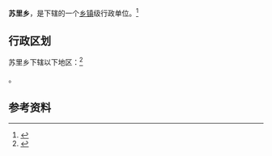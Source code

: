 {{中国乡级行政区|63/28/23/203/000}}

'''苏里乡'''，是{{PRC admin/fullname|63/28/23/203/000|3}}下辖的一个[[乡镇|乡镇]]级行政单位。<ref>{{PRC admin/ref sgc|{{PRC admin/parent|63/28/23/203/000}}}}</ref>

== 行政区划 ==

苏里乡下辖以下地区：<ref>{{PRC admin/ref sgc|63/28/23/203/000}}</ref>

{{PRC admin/children|63/28/23/203/000}}。

== 参考资料 ==

{{reflist}}

{{行政区划小作品}}
{{PRC admin/navcat|63/28/23/203/000}}
